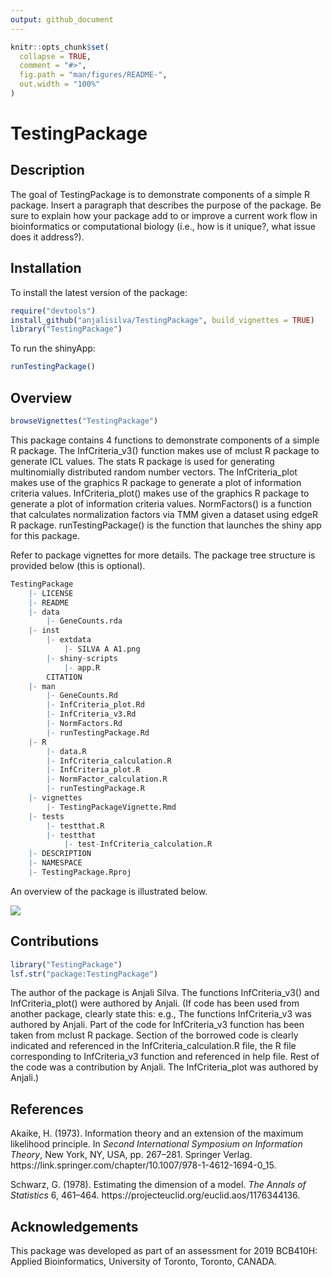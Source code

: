 ```yaml
---
output: github_document
---
```


<!-- README.md is generated from README.Rmd. Please edit that file -->

```r
knitr::opts_chunk$set(
  collapse = TRUE,
  comment = "#>",
  fig.path = "man/figures/README-",
  out.width = "100%"
)
```
# TestingPackage

<!-- badges: start -->
<!-- badges: end -->

## Description
The goal of TestingPackage is to demonstrate components of a simple R package. Insert a paragraph that describes the purpose of the package. Be sure to explain how your package add to or improve a current work flow in bioinformatics or computational biology (i.e., how is it unique?, what issue does it address?).


## Installation

To install the latest version of the package:

``` r
require("devtools")
install_github("anjalisilva/TestingPackage", build_vignettes = TRUE)
library("TestingPackage")
```

To run the shinyApp:
``` r
runTestingPackage()
```

## Overview

``` r
browseVignettes("TestingPackage")
```

This package contains 4 functions to demonstrate components of a simple R package. The InfCriteria_v3() function makes use of mclust R package to generate ICL values. The stats R package is used for generating multinomially distributed random number vectors. The InfCriteria_plot makes use of the graphics R package to generate a plot of information criteria values. InfCriteria_plot() makes use of the graphics R package to generate a plot of information criteria values. NormFactors() is a function that calculates normalization factors via TMM given a dataset using edgeR R package. runTestingPackage() is the function that launches the shiny app for this package.

Refer to package vignettes for more details. The package tree structure is provided below (this is optional).

``` r
TestingPackage 
    |- LICENSE
    |- README
    |- data
        |- GeneCounts.rda
    |- inst
        |- extdata
            |- SILVA A A1.png
        |- shiny-scripts 
            |- app.R
        CITATION
    |- man
        |- GeneCounts.Rd
        |- InfCriteria_plot.Rd
        |- InfCriteria_v3.Rd
        |- NormFactors.Rd
        |- runTestingPackage.Rd
    |- R
        |- data.R
        |- InfCriteria_calculation.R
        |- InfCriteria_plot.R
        |- NormFactor_calculation.R
        |- runTestingPackage.R
    |- vignettes
        |- TestingPackageVignette.Rmd
    |- tests
        |- testthat.R 
        |- testthat
            |- test-InfCriteria_calculation.R
    |- DESCRIPTION
    |- NAMESPACE
    |- TestingPackage.Rproj
```

An overview of the package is illustrated below. 

![](./inst/extdata/SILVA_A_A1.png)


## Contributions

``` r
library("TestingPackage")
lsf.str("package:TestingPackage")
```

The author of the package is Anjali Silva. The functions InfCriteria_v3() and InfCriteria_plot() were authored by Anjali. (If code has been used from another package, clearly state this: e.g., The functions InfCriteria_v3 was authored by Anjali. Part of the code for InfCriteria_v3 function has been taken from mclust R package. Section of the borrowed code is clearly indicated and referenced in the InfCriteria_calculation.R file, the R file corresponding to InfCriteria_v3 function and referenced in help file. Rest of the code was a contribution by Anjali. The InfCriteria_plot was authored by Anjali.)


## References

Akaike, H. (1973). Information theory and an extension of the maximum likelihood principle. In *Second International Symposium on Information Theory*, New York, NY, USA, pp. 267–281. Springer Verlag. https://link.springer.com/chapter/10.1007/978-1-4612-1694-0_15.


Schwarz, G. (1978). Estimating the dimension of a model. *The Annals of Statistics* 6, 461–464. https://projecteuclid.org/euclid.aos/1176344136.


## Acknowledgements

This package was developed as part of an assessment for 2019 BCB410H: Applied Bioinformatics, University of Toronto, Toronto, CANADA.
